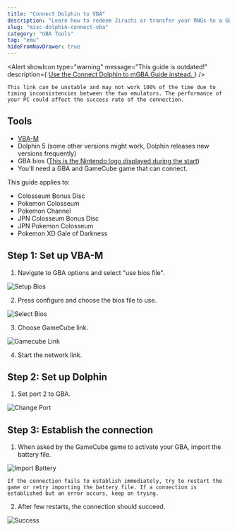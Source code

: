 ```yaml
---
title: "Connect Dolphin to VBA"
description: "Learn how to redeem Jirachi or transfer your RNGs to a GBA game."
slug: "misc-dolphin-connect-vba"
category: "GBA Tools"
tag: "emu"
hideFromNavDrawer: true
---
```


<Alert
  showIcon
  type="warning"
  message="This guide is outdated!"
  description={
    <a href="/connect-dolphin-to-gba">
      Use the Connect Dolphin to mGBA Guide instead.
    </a>
  }
/>

```
This link can be unstable and may not work 100% of the time due to timing inconsistencies between the two emulators. The performance of your PC could affect the success rate of the connection.
```

## Tools

- [VBA-M](https://sourceforge.net/projects/vbam/)
- Dolphin 5 (some other versions might work, Dolphin releases new versions frequently)
- GBA bios ([This is the Nintendo logo displayed during the start](http://imgur.com/byn7Kfb))
- You'll need a GBA and GameCube game that can connect.

This guide applies to:

- Colosseum Bonus Disc
- Pokemon Colosseum
- Pokemon Channel
- JPN Colosseum Bonus Disc
- JPN Pokemon Colosseum
- Pokemon XD Gale of Darkness

## Step 1: Set up VBA-M

1. Navigate to GBA options and select "use bios file".

![Setup Bios](/images/Tools-and-Emulators/VBA-to-Dolphin/Setup.png)

2. Press configure and choose the bios file to use.

![Select Bios](/images/Tools-and-Emulators/VBA-to-Dolphin/Setup-2.png)

3. Choose GameCube link.

![Gamecube Link](/images/Tools-and-Emulators/VBA-to-Dolphin/Gamecube-Link.png)

4. Start the network link.

## Step 2: Set up Dolphin

1. Set port 2 to GBA.

![Change Port](/images/Tools-and-Emulators/VBA-to-Dolphin/Change-Port.png)

## Step 3: Establish the connection

1. When asked by the GameCube game to activate your GBA, import the battery file.

![Import Battery](/images/Tools-and-Emulators/VBA-to-Dolphin/Import.png)

```
If the connection fails to establish immediately, try to restart the game or retry importing the battery file. If a connection is established but an error occurs, keep on trying.
```

2. After few restarts, the connection should succeed.

![Success](/images/Tools-and-Emulators/VBA-to-Dolphin/Success.png)
